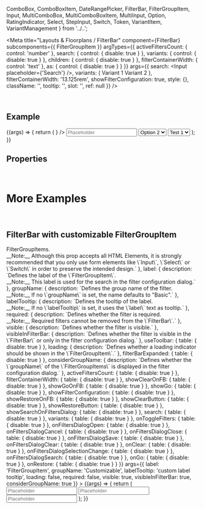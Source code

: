  ComboBox,
  ComboBoxItem,
  DateRangePicker,
  FilterBar,
  FilterGroupItem,
  Input,
  MultiComboBox,
  MultiComboBoxItem,
  MultiInput,
  Option,
  RatingIndicator,
  Select,
  StepInput,
  Switch,
  Token,
  VariantItem,
  VariantManagement
} from '../..';

<Meta
  title="Layouts & Floorplans / FilterBar"
  component={FilterBar}
  subcomponents={{ FilterGroupItem }}
  argTypes={{
    activeFiltersCount: { control: 'number' },
    search: { control: { disable: true } },
    variants: { control: { disable: true } },
    children: { control: { disable: true } },
    filterContainerWidth: { control: 'text' },
    as: { control: { disable: true } }
  }}
  args={{
    search: <Input placeholder={'Search'} />,
    variants: (
      <VariantManagement>
        <VariantItem>Variant 1</VariantItem>
        <VariantItem selected>Variant 2</VariantItem>
      </VariantManagement>
    ),
    filterContainerWidth: '13.125rem',
    showFilterConfiguration: true,
    style: {},
    className: '',
    tooltip: '',
    slot: '',
    ref: null
  }}
/>

<DocsHeader />

<br />

## Example

<Canvas>
  <Story name="Default">
    {(args) => {
      return (
        <FilterBar {...args}>
          <FilterGroupItem label="StepInput">
            <StepInput />
          </FilterGroupItem>
          <FilterGroupItem label="RatingIndicator">
            <RatingIndicator />
          </FilterGroupItem>
          <FilterGroupItem label="MultiInput">
            <MultiInput
              tokens={
                <>
                  <Token text="Argentina" />
                  <Token text="Bulgaria" />
                  <Token text="England" />
                  <Token text="Finland" />
                </>
              }
            />
          </FilterGroupItem>
          <FilterGroupItem label="Input">
            <Input placeholder="Placeholder" />
          </FilterGroupItem>
          <FilterGroupItem label="Switch">
            <Switch />
          </FilterGroupItem>
          <FilterGroupItem label="SELECT w/ initial selected">
            <Select>
              <Option>Option 1</Option>
              <Option selected>Option 2</Option>
              <Option>Option 3</Option>
              <Option>Option 4</Option>
            </Select>
          </FilterGroupItem>
          <FilterGroupItem label="SELECT w/o initial selected">
            <Select>
              <Option data-key="Test 1" selected icon="add">
                Test 1
              </Option>
              <Option data-key="Test 2" icon="add">
                Test 2
              </Option>
              <Option data-key="Test 3" icon="add">
                Test 3
              </Option>
              <Option data-key="Test 4" icon="add">
                Test 4
              </Option>
              <Option data-key="Test 5" icon="add">
                Test 5
              </Option>
            </Select>
          </FilterGroupItem>
          <FilterGroupItem label="MultBox w/ initial selected" groupName="Group 1">
            <MultiComboBox>
              <MultiComboBoxItem text="MultiComboBoxItem 1" />
              <MultiComboBoxItem selected text="MultiComboBoxItem 2" />
              <MultiComboBoxItem text="MultiComboBoxItem 3" />
              <MultiComboBoxItem selected text="MultiComboBoxItem 4" />
            </MultiComboBox>
          </FilterGroupItem>
          <FilterGroupItem label="ComboBox w/o initial selected" groupName="Group 2">
            <ComboBox>
              <ComboBoxItem text="ComboBoxItem 1" />
              <ComboBoxItem text="ComboBoxItem 2" />
              <ComboBoxItem text="ComboBoxItem 3" />
              <ComboBoxItem text="ComboBoxItem 4" />
            </ComboBox>
          </FilterGroupItem>
          <FilterGroupItem label="Date Picker" groupName="Group 2">
            <DateRangePicker style={{ minWidth: 'auto' }} />
          </FilterGroupItem>
        </FilterBar>
      );
    }}
  </Story>
</Canvas>

## Properties

<ArgsTable story="Default" />

<br />

# More Examples

<br />

## FilterBar with customizable FilterGroupItem

<Canvas>
  <Story
    name="with customizable FilterGroupItem"
    argTypes={{
      children: {
        description: `Content of the <code>FilterGroupItems</code>.<br />__Note:__ Although this prop accepts all HTML Elements, it is strongly recommended that you only use form elements like \`Input\`, \`Select\` or \`Switch\` in order to preserve the intended design.`
      },
      label: {
        description: `Defines the label of the \`FilterGroupItem\`.<br />__Note:__ This label is used for the search in the filter configuration dialog.`
      },
      groupName: {
        description: `Defines the group name of the filter.<br />__Note:__ If no \`groupName\` is set, the name defaults to "Basic".`
      },
      labelTooltip: {
        description: `Defines the tooltip of the label.<br />__Note:__ If no \`labelTooltip\` is set, it uses the \`label\` text as tooltip.`
      },
      required: {
        description: `Defines whether the filter is required.<br />__Note:__ Required filters cannot be removed from the \`FilterBar\`.`
      },
      visible: { description: `Defines whether the filter is visible.` },
      visibleInFilterBar: {
        description: `Defines whether the filter is visible in the \`FilterBar\` or only in the filter configuration dialog.`
      },
      useToolbar: { table: { disable: true } },
      loading: {
        description: `Defines whether a loading indicator should be shown in the \`FilterGroupItem\`.`
      },
      filterBarExpanded: { table: { disable: true } },
      considerGroupName: {
        description: `Defines whether the \`groupName\` of the \`FilterGroupItems\` is displayed in the filter configuration dialog.`
      },
      activeFiltersCount: { table: { disable: true } },
      filterContainerWidth: { table: { disable: true } },
      showClearOnFB: { table: { disable: true } },
      showGoOnFB: { table: { disable: true } },
      showGo: { table: { disable: true } },
      showFilterConfiguration: { table: { disable: true } },
      showRestoreOnFB: { table: { disable: true } },
      showClearButton: { table: { disable: true } },
      showRestoreButton: { table: { disable: true } },
      showSearchOnFiltersDialog: { table: { disable: true } },
      search: { table: { disable: true } },
      variants: { table: { disable: true } },
      onToggleFilters: { table: { disable: true } },
      onFiltersDialogOpen: { table: { disable: true } },
      onFiltersDialogCancel: { table: { disable: true } },
      onFiltersDialogClose: { table: { disable: true } },
      onFiltersDialogSave: { table: { disable: true } },
      onFiltersDialogClear: { table: { disable: true } },
      onClear: { table: { disable: true } },
      onFiltersDialogSelectionChange: { table: { disable: true } },
      onFiltersDialogSearch: { table: { disable: true } },
      onGo: { table: { disable: true } },
      onRestore: { table: { disable: true } }
    }}
    args={{
      label: 'FilterGroupItem',
      groupName: 'Customizable',
      labelTooltip: 'custom label tooltip',
      loading: false,
      required: false,
      visible: true,
      visibleInFilterBar: true,
      considerGroupName: true
    }}
  >
    {(args) => {
      return (
        <FilterBar showFilterConfiguration considerGroupName showSearchOnFiltersDialog>
          <FilterGroupItem
            label={args.label}
            groupName={args.groupName}
            labelTooltip={args.labelTooltip}
            loading={args.loading}
            required={args.required}
            visible={args.visible}
            visibleInFilterBar={args.visibleInFilterBar}
            considerGroupName={args.considerGroupName}
          >
            <Input placeholder="Placeholder" />
          </FilterGroupItem>
          <FilterGroupItem label="Filter 1" groupName="Not customizable">
            <Input placeholder="Placeholder" />
          </FilterGroupItem>
          <FilterGroupItem label="Filter 2" groupName="Not customizable">
            <Input placeholder="Placeholder" />
          </FilterGroupItem>
        </FilterBar>
      );
    }}
  </Story>
</Canvas>

<ArgsTable story="with customizable FilterGroupItem" />

<Footer />
